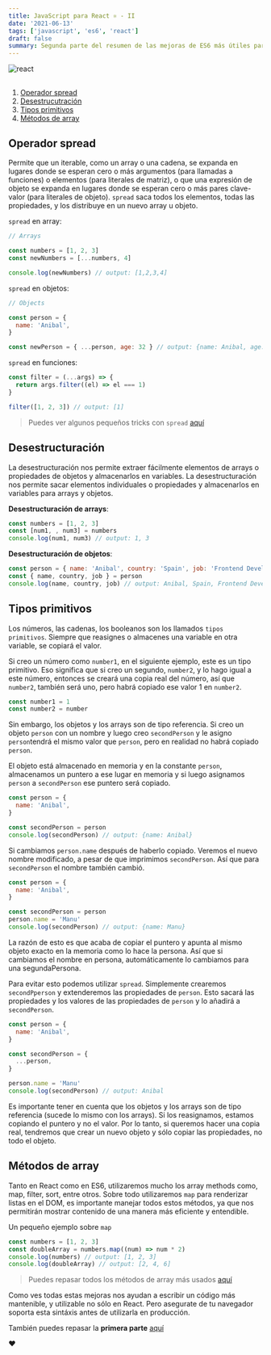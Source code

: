 ```yaml
---
title: JavaScript para React ⚛️ - II
date: '2021-06-13'
tags: ['javascript', 'es6', 'react']
draft: false
summary: Segunda parte del resumen de las mejoras de ES6 más útiles para React
---
```


<div className="flex justify-center">
  <Image alt="react" src="/static/blog/javascript/react-dos.jpg" width={768} height={476} />
</div>

<section>

##

1. [Operador spread](/blog/javascript/js-react-dos#spread)
2. [Desestrucutración](/blog/javascript/js-react-dos#destructuracion)
3. [Tipos primitivos](/blog/javascript/js-react-dos#tipos-primitivos)
4. [Métodos de array](/blog/javascript/js-react-dos#metodos-array)

</section>

<section id="spread">

## Operador spread

Permite que un iterable, como un array o una cadena, se expanda en lugares donde se esperan cero o más argumentos (para llamadas a funciones) o elementos (para literales de matriz), o que una expresión de objeto se expanda en lugares donde se esperan cero o más pares clave-valor (para literales de objeto). `spread` saca todos los elementos, todas las propiedades, y los distribuye en un nuevo array u objeto.

`spread` en array:

```javascript
// Arrays

const numbers = [1, 2, 3]
const newNumbers = [...numbers, 4]

console.log(newNumbers) // output: [1,2,3,4]
```

`spread` en objetos:

```javascript
// Objects

const person = {
  name: 'Anibal',
}

const newPerson = { ...person, age: 32 } // output: {name: Anibal, age: 32}
```

`spread` en funciones:

```javascript
const filter = (...args) => {
  return args.filter((el) => el === 1)
}

filter([1, 2, 3]) // output: [1]
```

> Puedes ver algunos pequeños tricks con `spread` [aquí](/blog/javascript/spread-tricks)

</section>
<section id="desestruturacion">

## Desestructuración

La desestructuración nos permite extraer fácilmente elementos de arrays o propiedades de objetos y almacenarlos en variables. La desestructuración nos permite sacar elementos individuales o propiedades y almacenarlos en variables para arrays y objetos.

**Desestructuración de arrays**:

```javascript
const numbers = [1, 2, 3]
const [num1, , num3] = numbers
console.log(num1, num3) // output: 1, 3
```

**Desestructuración de objetos**:

```javascript
const person = { name: 'Anibal', country: 'Spain', job: 'Frontend Developer' }
const { name, country, job } = person
console.log(name, country, job) // output: Anibal, Spain, Frontend Developer
```

</section>
<section id="tipos-primitivos">

## Tipos primitivos

Los números, las cadenas, los booleanos son los llamados `tipos primitivos`. Siempre que reasignes o almacenes una variable en otra variable, se copiará el valor.

Si creo un número como `number1`, en el siguiente ejemplo, este es un tipo primitivo. Eso significa que si creo un segundo, `number2`, y lo hago igual a este número, entonces se creará una copia real del número, así que `number2`, también será uno, pero habrá copiado ese valor 1 en `number2`.

```javascript
const number1 = 1
const number2 = number
```

Sin embargo, los objetos y los arrays son de tipo referencia. Si creo un objeto `person` con un nombre y luego creo `secondPerson` y le asigno `person`tendrá el mismo valor que `person`, pero en realidad no habrá copiado `person`.

El objeto está almacenado en memoria y en la constante `person`, almacenamos un puntero a ese lugar en memoria y si luego asignamos `person` a `secondPerson` ese puntero será copiado.

```javascript
const person = {
  name: 'Anibal',
}

const secondPerson = person
console.log(secondPerson) // output: {name: Anibal}
```

Si cambiamos `person.name` después de haberlo copiado. Veremos el nuevo nombre modificado, a pesar de que imprimimos `secondPerson`. Así que para `secondPerson` el nombre también cambió.

```javascript
const person = {
  name: 'Anibal',
}

const secondPerson = person
person.name = 'Manu'
console.log(secondPerson) // output: {name: Manu}
```

La razón de esto es que acaba de copiar el puntero y apunta al mismo objeto exacto en la memoria como lo hace la persona. Así que si cambiamos el nombre en persona, automáticamente lo cambiamos para una segundaPersona.

Para evitar esto podemos utilizar `spread`. Simplemente crearemos `secondPperson` y extenderemos las propiedades de `person`. Esto sacará las propiedades y los valores de las propiedades de `person` y lo añadirá a `secondPerson`.

```javascript
const person = {
  name: 'Anibal',
}

const secondPerson = {
  ...person,
}

person.name = 'Manu'
console.log(secondPerson) // output: Anibal
```

Es importante tener en cuenta que los objetos y los arrays son de tipo referencia (sucede lo mismo con los arrays). Si los reasignamos, estamos copiando el puntero y no el valor. Por lo tanto, si queremos hacer una copia real, tendremos que crear un nuevo objeto y sólo copiar las propiedades, no todo el objeto.

</section>
<section id="metodos-array">

## Métodos de array

Tanto en React como en ES6, utilizaremos mucho los array methods como, map, filter, sort, entre otros. Sobre todo utilizaremos `map` para renderizar listas en el DOM, es importante manejar todos estos métodos, ya que nos permitirán mostrar contenido de una manera más eficiente y entendible.

Un pequeño ejemplo sobre `map`

```javascript
const numbers = [1, 2, 3]
const doubleArray = numbers.map((num) => num * 2)
console.log(numbers) // output: [1, 2, 3]
console.log(doubleArray) // output: [2, 4, 6]
```

> Puedes repasar todos los métodos de array más usados [aquí](/blog/javascript/array-methods)

</section>

Como ves todas estas mejoras nos ayudan a escribir un código más mantenible, y utilizable no sólo en React. Pero asegurate de tu navegador soporta esta sintáxis antes de utilizarla en producción.

También puedes repasar la **primera parte** [aquí](/blog/javascript/js-react-uno)

❤️

